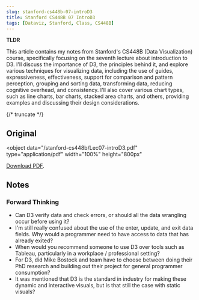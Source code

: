 ```yaml
---
slug: stanford-cs448b-07-introD3
title: Stanford CS448B 07 IntroD3
tags: [Dataviz, Stanford, Class, CS448B]
---
```



**TLDR**

This article contains my notes from Stanford's CS448B (Data Visualization) course, specifically focusing on the seventh lecture about introduction to D3. I'll discuss the importance of D3, the principles behind it, and explore various techniques for visualizing data, including the use of guides, expressiveness, effectiveness, support for comparison and pattern perception, grouping and sorting data, transforming data, reducing cognitive overhead, and consistency. I'll also cover various chart types, such as line charts, bar charts, stacked area charts, and others, providing examples and discussing their design considerations.

{/* truncate */}

## Original

<object
  data="/stanford-cs448b/Lec07-introD3.pdf"
  type="application/pdf"
  width="100%"
  height="800px"
>
  <a href="/stanford-cs448b/Lec07-introD3.pdf">Download PDF</a>.
</object>

## Notes

### Forward Thinking

- Can D3 verify data and check errors, or should all the data wrangling occur before using it?
- I'm still really confused about the use of the enter, update, and exit data fields. Why would a programmer need to have access to data that has already exited?
- When would you recommend someone to use D3 over tools such as Tableau, particularly in a workplace / professional setting?
- For D3, did Mike Bostock and team have to choose between doing their PhD research and building out their project for general programmer consumption?
- It was mentioned that D3 is the standard in industry for making these dynamic and interactive visuals, but is that still the case with static visuals?
